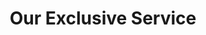 ---
title: "Our Exclusive Service"
info: "Save your precious time for finding a solution."
btn_text: "Contact us now"
---